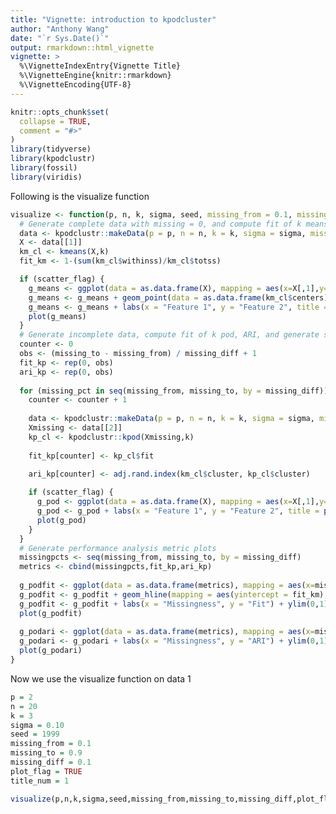 ```yaml
---
title: "Vignette: introduction to kpodcluster"
author: "Anthony Wang"
date: "`r Sys.Date()`"
output: rmarkdown::html_vignette
vignette: >
  %\VignetteIndexEntry{Vignette Title}
  %\VignetteEngine{knitr::rmarkdown}
  %\VignetteEncoding{UTF-8}
---
```


```r
knitr::opts_chunk$set(
  collapse = TRUE,
  comment = "#>"
)
library(tidyverse)
library(kpodclustr)
library(fossil)
library(viridis)
```

Following is the visualize function

```r
visualize <- function(p, n, k, sigma, seed, missing_from = 0.1, missing_to = 0.5, missing_diff = 0.1, scatter_flag = TRUE, title_num = 1) {
  # Generate complete data with missing = 0, and compute fit of k means
  data <- kpodclustr::makeData(p = p, n = n, k = k, sigma = sigma, missing = 0, seed = seed)
  X <- data[[1]]
  km_cl <- kmeans(X,k)
  fit_km <- 1-(sum(km_cl$withinss)/km_cl$totss)

  if (scatter_flag) {
    g_means <- ggplot(data = as.data.frame(X), mapping = aes(x=X[,1],y=X[,2], color=factor(km_cl$cluster), size = 0.3)) + geom_point() + theme(legend.position = "none") + scale_color_viridis(discrete = TRUE, option = "D")
    g_means <- g_means + geom_point(data = as.data.frame(km_cl$centers), mapping = aes(x=km_cl$centers[,1],y=km_cl$centers[,2],size = 3), color = "darkgrey")
    g_means <- g_means + labs(x = "Feature 1", y = "Feature 2", title = paste0("Data ", title_num, ", k-means with complete data")) + theme(plot.title = element_text(size=10))
    plot(g_means)
  }
  # Generate incomplete data, compute fit of k pod, ARI, and generate scatter plots
  counter <- 0
  obs <- (missing_to - missing_from) / missing_diff + 1
  fit_kp <- rep(0, obs)
  ari_kp <- rep(0, obs)
  
  for (missing_pct in seq(missing_from, missing_to, by = missing_diff)){
    counter <- counter + 1
    
    data <- kpodclustr::makeData(p = p, n = n, k = k, sigma = sigma, missing = missing_pct, seed = seed)
    Xmissing <- data[[2]]
    kp_cl <- kpodclustr::kpod(Xmissing,k)
    
    fit_kp[counter] <- kp_cl$fit
    
    ari_kp[counter] <- adj.rand.index(km_cl$cluster, kp_cl$cluster)

    if (scatter_flag) {
      g_pod <- ggplot(data = as.data.frame(X), mapping = aes(x=X[,1],y=X[,2], color=factor(kp_cl$cluster))) + geom_point(size = 1) + theme(legend.position = "none") + scale_color_viridis(discrete = TRUE, option = "D")
      g_pod <- g_pod + labs(x = "Feature 1", y = "Feature 2", title = paste0("Data ", title_num, ", k-POD with ", missing_pct, " missingness")) + theme(plot.title = element_text(size=10))
      plot(g_pod)
    }
  }
  # Generate performance analysis metric plots
  missingpcts <- seq(missing_from, missing_to, by = missing_diff)
  metrics <- cbind(missingpcts,fit_kp,ari_kp)
  
  g_podfit <- ggplot(data = as.data.frame(metrics), mapping = aes(x=missingpcts,y=fit_kp)) + geom_line() + geom_point() + geom_label(aes(label = round(fit_kp,4)), nudge_y = -0.1)
  g_podfit <- g_podfit + geom_hline(mapping = aes(yintercept = fit_km), color = "blue")
  g_podfit <- g_podfit + labs(x = "Missingness", y = "Fit") + ylim(0,1)
  plot(g_podfit)
  
  g_podari <- ggplot(data = as.data.frame(metrics), mapping = aes(x=missingpcts,y=ari_kp)) + geom_line() + geom_point() + geom_label(aes(label = round(ari_kp,4)), nudge_y = -0.1)
  g_podari <- g_podari + labs(x = "Missingness", y = "ARI") + ylim(0,1)
  plot(g_podari)
}
```

Now we use the visualize function on data 1

```r
p = 2
n = 20
k = 3
sigma = 0.10
seed = 1999
missing_from = 0.1
missing_to = 0.9
missing_diff = 0.1
plot_flag = TRUE
title_num = 1

visualize(p,n,k,sigma,seed,missing_from,missing_to,missing_diff,plot_flag,title_num)
```


